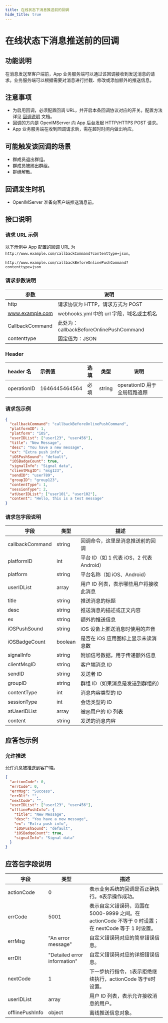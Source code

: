 ```yaml
---
title: 在线状态下消息推送前的回调
hide_title: true
---
```


# 在线状态下消息推送前的回调

## 功能说明

在消息发送至客户端前，App 业务服务端可以通过该回调接收到发送消息的请求。业务服务端可以根据需要对消息进行拦截、修改或添加额外的推送信息。

## 注意事项

- 为启用回调，必须配置回调 URL，并开启本条回调协议对应的开关。配置方法详见 [回调说明](../introduction) 文档。
- 回调的方向是 OpenIMServer 向 App 后台发起 HTTP/HTTPS POST 请求。
- App 业务服务端在收到回调请求后，需在超时时间内做出响应。

## 可能触发该回调的场景

- 群成员退出群组。
- 群成员被踢出群组。
- 群组解散。

## 回调发生时机

- OpenIMServer 准备向客户端推送消息前。

## 接口说明

### 请求 URL 示例

以下示例中 App 配置的回调 URL 为 `http://www.example.com/callbackCommand?contenttype=json`。

```plaintext
http://www.example.com/callbackBeforeOnlinePushCommand?contenttype=json
```

### 请求参数说明

| 参数            | 说明                                              |
| --------------- | ------------------------------------------------- |
| http            | 请求协议为 HTTP，请求方式为 POST                  |
| www.example.com | webhooks.yml 中的 url 字段，域名或主机名 |
| CallbackCommand | 此处为：callbackBeforeOnlinePushCommand           |
| contenttype     | 固定值为：JSON                                    |

### Header

| header 名   | 示例值        | 选填 | 类型   | 说明                         |
| :---------- | :------------ | :--- | ------ | ---------------------------- |
| operationID | 1646445464564 | 必填 | string | operationID 用于全局链路追踪 |

### 请求包示例

```json
{
  "callbackCommand": "callbackBeforeOnlinePushCommand",
  "platformID": 1,
  "platform": "iOS",
  "userIDList": ["user123", "user456"],
  "title": "New Message",
  "desc": "You have a new message",
  "ex": "Extra push info",
  "iOSPushSound": "default",
  "iOSBadgeCount": true,
  "signalInfo": "Signal data",
  "clientMsgID": "msg123",
  "sendID": "user789",
  "groupID": "group123",
  "contentType": 1,
  "sessionType": 2,
  "atUserIDList": ["user101", "user102"],
  "content": "Hello, this is a test message"
}
```

### 请求包字段说明

| 字段            | 类型    | 描述                                     |
| --------------- | ------- | ---------------------------------------- |
| callbackCommand | string  | 回调命令，这里是消息推送前的回调         |
| platformID      | int     | 平台 ID（如 1 代表 iOS，2 代表 Android） |
| platform        | string  | 平台名称（如 iOS、Android）              |
| userIDList      | array   | 用户 ID 列表，表示哪些用户将接收此消息   |
| title           | string  | 推送消息的标题                           |
| desc            | string  | 推送消息的描述或正文内容                 |
| ex              | string  | 额外的推送信息                           |
| iOSPushSound    | string  | iOS 设备上推送消息时使用的声音           |
| iOSBadgeCount   | boolean | 是否在 iOS 应用图标上显示未读消息数      |
| signalInfo      | string  | 附加信号数据，用于传递额外信息           |
| clientMsgID     | string  | 客户端消息 ID                            |
| sendID          | string  | 发送者 ID                                |
| groupID         | string  | 群组 ID（如果消息是发送到群组的）        |
| contentType     | int     | 消息内容类型的 ID                        |
| sessionType     | int     | 会话类型的 ID                            |
| atUserIDList    | array   | 被@用户的 ID 列表                        |
| content         | string  | 发送的消息内容                           |

## 应答包示例

### 允许推送

允许消息被推送到客户端。

```json
{
  "actionCode": 0,
  "errCode": 0,
  "errMsg": "Success",
  "errDlt": "",
  "nextCode": "",
  "userIDList": ["user123", "user456"],
  "offlinePushInfo": {
    "title": "New Message",
    "desc": "You have a new message",
    "ex": "Extra push info",
    "iOSPushSound": "default",
    "iOSBadgeCount": true,
    "signalInfo": "Signal data"
  }
}
```

## 应答包字段说明

| 字段            | 类型                         | 描述                                                                                                |
| --------------- | ---------------------------- | --------------------------------------------------------------------------------------------------- |
| actionCode      | 0                            | 表示业务系统的回调是否正确执行。`0`表示操作成功。                                                   |
| errCode         | 5001                         | 表示自定义错误码，范围在 5000-9999 之间。在 actionCode 不等于 0 时设置；在 nextCode 等于 1 时设置。 |
| errMsg          | "An error message"           | 自定义错误码对应的简单错误信息。                                                                    |
| errDlt          | "Detailed error information" | 自定义错误码对应的详细错误信息。                                                                    |
| nextCode        | 1                            | 下一步执行指令，`1`表示拒绝继续执行，actionCode 等于`0`时设置。                                     |
| userIDList      | array                        | 用户 ID 列表，表示允许接收消息的用户。                                                              |
| offlinePushInfo | object                       | 离线推送信息对象。                                                                                  |

